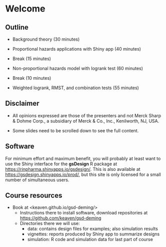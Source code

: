 # Welcome

## Outline

- Background theory (30 minutes)

- Proportional hazards applications with Shiny app (40 minutes)

- Break (15 minutes)

- Non-proportional hazards model with logrank test (60 minutes)

- Break (10 minutes)

- Weighted logrank, RMST, and combination tests (55 minutes)

## Disclaimer

- All opinions expressed are those of the presenters and not
  Merck Sharp & Dohme Corp., a subsidiary of Merck & Co., Inc., Kenilworth, NJ, USA.

- Some slides need to be scrolled down to see the full content.

## Software

For minimum effort and maximum benefit, you will probably at least want to use the Shiny interface for the **gsDesign** R package at <https://rinpharma.shinyapps.io/gsdesign/>.
This is also available at <https://gsdesign.shinyapps.io/prod/>, but this site is only licensed for a small number of simultaneous users.

## Course resources

- Book at <keaven.github.io/gsd-deming/>
    - Instructions there to install software, download repositories at <https://github.com/keaven/gsd-deming>
    - Directories there we will use:
        - data: contains design files for examples; also simulation results
        - vignettes: reports produced by Shiny app to summarize designs
        - simulation: R code and simulation data for last part of course
